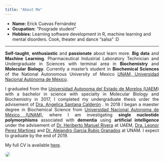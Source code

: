 ```yaml
---
title: "About Me"
---
```


- __Name:__ Erick Cuevas Fernández
- __Ocupation:__ "Posgrade student"
- __Hobbies:__ Learning software development in R, machine learning and mental disorders. Cook, theater and dance "salsa" :D

***
<p style='text-align: justify;'> **Self-taught**, **enthusiastic** and **passionate** about learn more. **Big data** and **Machine Learning**. Pharmaceutical Industrial Laboratory Technician and Undergraduate in Sciences with terminal area in **Biochemistry** and **Molecular Biology**. Currently a master's student in **Biochemical Sciences** of the National Autonomous University of Mexico [UNAM, Universidad Nacional Autónoma de México](http://www.mdcbq.posgrado.unam.mx/).</p> 


<p style='text-align: justify;'> I graduated from the [Universidad Autonoma del Estado de Morelos (UAEM)](http://www.cidc.uaem.mx) with a bachelor in science with specialty in Molecular Biology and Biochemistry in 2017, I completed my undergraduate thesis urder the advisement of [Dra. Angelica Santana Calderón](http://www.cidc.uaem.mx/angelicasantana/) . In 2018 I began a maester degree in Biochemical Science from  [Universidad Nacional Autonoma de México (UNAM)](http://www.mdcbq.posgrado.unam.mx/), where I am investigating **single nucleotide polymorphisms** associated with **dementia** using **artificial intelligence** under the advisement of [Dr. Heriberto Manuel Rivera](https://www.uaem.mx/organizacion-institucional/uploads/facultades/medicina/files/Dr.HeribertoManuelRivera.pdf) at UAEM, [Dra. Leonor Perez Martinez](http://www.ibt.unam.mx/server/PRG.base?tipo:doc,dir:PRG.curriculum,par:leonor) and [Dr. Alejandro Garcia Rubio Granados](http://www.ibt.unam.mx/server/PRG.base?tipo:doc,dir:PRG.curriculum,par:alejandro) at UNAM. I expect to graduate by the end of 2019.</p>

My full CV is available [here](files/CV_2019.pdf).

<img src="images/erick2.jpg" align="bottom" style="border-radius: 50%"/>
      
